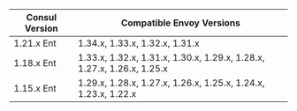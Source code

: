 | Consul Version | Compatible Envoy Versions                                                          |
| -------------- | -----------------------------------------------------------------------------------|
| 1.21.x Ent     | 1.34.x, 1.33.x, 1.32.x, 1.31.x                                                     |
| 1.18.x Ent     | 1.33.x, 1.32.x, 1.31.x, 1.30.x, 1.29.x, 1.28.x, 1.27.x, 1.26.x, 1.25.x             |
| 1.15.x Ent     | 1.29.x, 1.28.x, 1.27.x, 1.26.x, 1.25.x, 1.24.x, 1.23.x, 1.22.x                     |